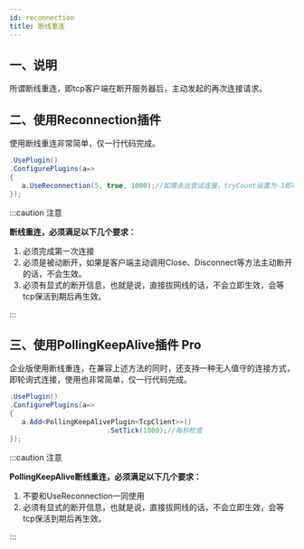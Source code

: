 ```yaml
---
id: reconnection
title: 断线重连
---
```



## 一、说明

所谓断线重连，即tcp客户端在断开服务器后，主动发起的再次连接请求。

## 二、使用Reconnection插件

使用断线重连非常简单，仅一行代码完成。

```csharp
.UsePlugin()
.ConfigurePlugins(a=> 
{
   a.UseReconnection(5, true, 1000);//如需永远尝试连接，tryCount设置为-1即可。
});
```
:::caution 注意

**断线重连，必须满足以下几个要求：**

1. 必须完成第一次连接
2. 必须是被动断开，如果是客户端主动调用Close、Disconnect等方法主动断开的话，不会生效。
3. 必须有显式的断开信息，也就是说，直接拔网线的话，不会立即生效，会等tcp保活到期后再生效。

:::  


## 三、使用PollingKeepAlive插件 <Tag>Pro</Tag>

企业版使用断线重连，在兼容上述方法的同时，还支持一种无人值守的连接方式，即轮询式连接，使用也非常简单，仅一行代码完成。

```csharp
.UsePlugin()
.ConfigurePlugins(a=> 
{
   a.Add<PollingKeepAlivePlugin<TcpClient>>()
                        .SetTick(1000);//每秒检查
});
```

:::caution 注意

**PollingKeepAlive断线重连，必须满足以下几个要求：**

1. 不要和UseReconnection一同使用
2. 必须有显式的断开信息，也就是说，直接拔网线的话，不会立即生效，会等tcp保活到期后再生效。

:::  